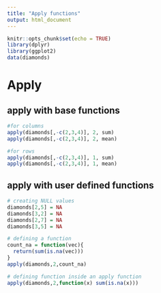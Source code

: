 ---
title: "Apply functions"
output: html_document
---

```{r setup, include=FALSE}
knitr::opts_chunk$set(echo = TRUE)
library(dplyr)
library(ggplot2)
data(diamonds)
```

# Apply

## apply with base functions
```{r}
#for columns
apply(diamonds[,-c(2,3,4)], 2, sum)
apply(diamonds[,-c(2,3,4)], 2, mean)

#for rows
apply(diamonds[,-c(2,3,4)], 1, sum)
apply(diamonds[,-c(2,3,4)], 1, mean)
```

## apply with user defined functions
```{r}
# creating NULL values
diamonds[2,5] = NA
diamonds[3,2] = NA
diamonds[2,7] = NA
diamonds[3,5] = NA

# defining a function
count_na = function(vec){
  return(sum(is.na(vec)))
}
apply(diamonds,2,count_na)

# defining function inside an apply function
apply(diamonds,2,function(x) sum(is.na(x)))
```


```{r}

```






